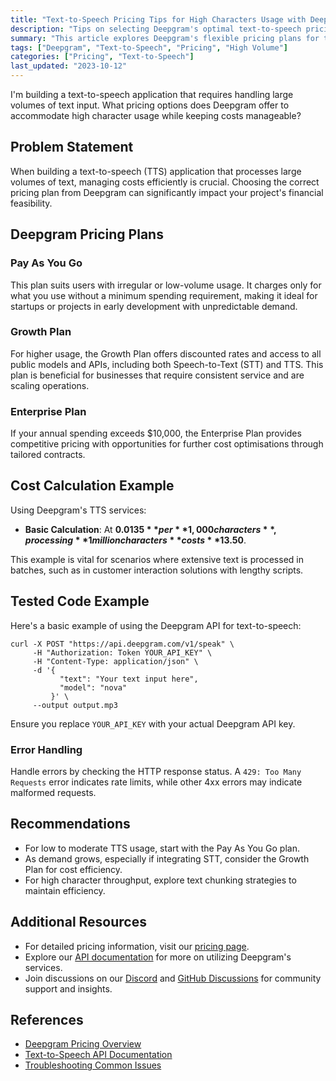 ```yaml
---
title: "Text-to-Speech Pricing Tips for High Characters Usage with Deepgram"
description: "Tips on selecting Deepgram's optimal text-to-speech pricing plan for high character usage."
summary: "This article explores Deepgram's flexible pricing plans for text-to-speech services, providing guidance on choosing the most cost-effective option when dealing with substantial amounts of text input, ensuring efficient resource management."
tags: ["Deepgram", "Text-to-Speech", "Pricing", "High Volume"]
categories: ["Pricing", "Text-to-Speech"]
last_updated: "2023-10-12"
---
```


<CommunityQuestion>I'm building a text-to-speech application that requires handling large volumes of text input. What pricing options does Deepgram offer to accommodate high character usage while keeping costs manageable?</CommunityQuestion>

## Problem Statement

When building a text-to-speech (TTS) application that processes large volumes of text, managing costs efficiently is crucial. Choosing the correct pricing plan from Deepgram can significantly impact your project's financial feasibility.

## Deepgram Pricing Plans

### Pay As You Go
This plan suits users with irregular or low-volume usage. It charges only for what you use without a minimum spending requirement, making it ideal for startups or projects in early development with unpredictable demand.

### Growth Plan
For higher usage, the Growth Plan offers discounted rates and access to all public models and APIs, including both Speech-to-Text (STT) and TTS. This plan is beneficial for businesses that require consistent service and are scaling operations.

### Enterprise Plan
If your annual spending exceeds $10,000, the Enterprise Plan provides competitive pricing with opportunities for further cost optimisations through tailored contracts.

## Cost Calculation Example
Using Deepgram's TTS services:
- **Basic Calculation**: At **$0.0135** per **1,000 characters**, processing **1 million characters** costs **$13.50**.

This example is vital for scenarios where extensive text is processed in batches, such as in customer interaction solutions with lengthy scripts.

## Tested Code Example

Here's a basic example of using the Deepgram API for text-to-speech:

```shell
curl -X POST "https://api.deepgram.com/v1/speak" \
     -H "Authorization: Token YOUR_API_KEY" \
     -H "Content-Type: application/json" \
     -d '{
           "text": "Your text input here",
           "model": "nova"
         }' \
     --output output.mp3
```

Ensure you replace `YOUR_API_KEY` with your actual Deepgram API key.

### Error Handling
Handle errors by checking the HTTP response status. A `429: Too Many Requests` error indicates rate limits, while other 4xx errors may indicate malformed requests.

## Recommendations

- For low to moderate TTS usage, start with the Pay As You Go plan.
- As demand grows, especially if integrating STT, consider the Growth Plan for cost efficiency.
- For high character throughput, explore text chunking strategies to maintain efficiency.

## Additional Resources

- For detailed pricing information, visit our [pricing page](/pricing).
- Explore our [API documentation](/docs) for more on utilizing Deepgram's services.
- Join discussions on our [Discord](https://discord.gg/deepgram) and [GitHub Discussions](https://github.com/orgs/deepgram/discussions) for community support and insights.

## References

- [Deepgram Pricing Overview](/reference/api-rate-limits)
- [Text-to-Speech API Documentation](/reference/text-to-speech)
- [Troubleshooting Common Issues](/docs/troubleshooting)